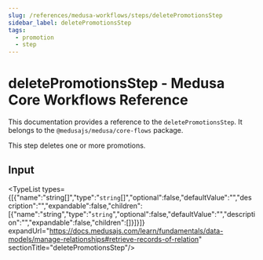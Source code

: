 ```yaml
---
slug: /references/medusa-workflows/steps/deletePromotionsStep
sidebar_label: deletePromotionsStep
tags:
  - promotion
  - step
---
```



# deletePromotionsStep - Medusa Core Workflows Reference

This documentation provides a reference to the `deletePromotionsStep`. It belongs to the `@medusajs/medusa/core-flows` package.

This step deletes one or more promotions.

## Input

<TypeList types={[{"name":"string[]","type":"`string`[]","optional":false,"defaultValue":"","description":"","expandable":false,"children":[{"name":"string","type":"`string`","optional":false,"defaultValue":"","description":"","expandable":false,"children":[]}]}]} expandUrl="https://docs.medusajs.com/learn/fundamentals/data-models/manage-relationships#retrieve-records-of-relation" sectionTitle="deletePromotionsStep"/>

